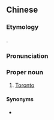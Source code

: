 {{also|多伦多}}
==Chinese==
{{zh-forms|s=多伦多|gloss=-}}

===Etymology===
{{bor|zh|en|Toronto}}.

===Pronunciation===
{{zh-pron
|m=Duōlúnduō
|c=do1 leon4 do1
|mn=To-lûn-to
|ca=zh-yue-多倫多.ogg
|cat=pn
}}

===Proper noun===
{{zh-proper noun}}

# [[Toronto]]

====Synonyms====
* {{qualifier|short form}} {{zh-l|多市}}

{{zh-cat|Cities in Ontario}}